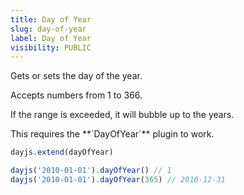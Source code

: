 ```yaml
---
title: Day of Year
slug: day-of-year
label: Day of Year
visibility: PUBLIC
---
```


Gets or sets the day of the year.

Accepts numbers from 1 to 366. 

If the range is exceeded, it will bubble up to the years.

<Callout type="info">
This requires the **`DayOfYear`** plugin to work.
</Callout>

```js
dayjs.extend(dayOfYear)

dayjs('2010-01-01').dayOfYear() // 1
dayjs('2010-01-01').dayOfYear(365) // 2010-12-31
```